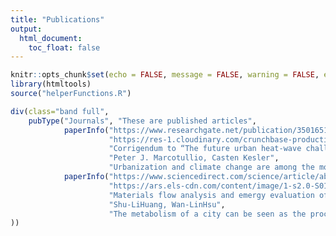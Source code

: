 ```yaml
---
title: "Publications"
output:
  html_document:
    toc_float: false
---
```


```r
knitr::opts_chunk$set(echo = FALSE, message = FALSE, warning = FALSE, error = FALSE )
library(htmltools)
source("helperFunctions.R")
```

```r
div(class="band full",
    pubType("Journals", "These are published articles",
            paperInfo("https://www.researchgate.net/publication/350165154_Corrigendum_to_The_future_urban_heat-wave_challenge_in_Africa_Exploratory_analysis_Global_Environ_Change_66_2021_102190", 
                      "https://res-1.cloudinary.com/crunchbase-production/image/upload/c_lpad,h_170,w_170,f_auto,b_white,q_auto:eco/v1470150968/halqcskldv3ge9nkpjsq.png",
                      "Corrigendum to “The future urban heat-wave challenge in Africa: Exploratory analysis",
                      "Peter J. Marcotullio, Casten Kesler", 
                      "Urbanization and climate change are among the most important global trends affecting human well-being during the twenty-first century. One region expected to undergo enormous urbanization and be significantly affected by climate change is Africa. Studies already find increases in temperature and high temperature events for the region." ),
            paperInfo("https://www.sciencedirect.com/science/article/abs/pii/S0169204602001524", 
                      "https://ars.els-cdn.com/content/image/1-s2.0-S0169204621X00023-cov150h.gif",
                      "Materials flow analysis and emergy evaluation of Taipei’s urban constructio",
                      "Shu-LiHuang, Wan-LinHsu", 
                      "The metabolism of a city can be seen as the process of transforming all the materials and commodities for sustaining the city’s economic activity. This paper attempts to incorporate resource and material flow analysis to investigate Taipei area’s urban sustainability due to urban construction. ." )
))
```

